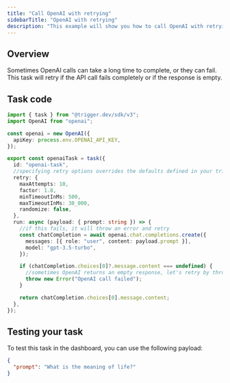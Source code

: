 ```yaml
---
title: "Call OpenAI with retrying"
sidebarTitle: "OpenAI with retrying"
description: "This example will show you how to call OpenAI with retrying using Trigger.dev."
---
```


## Overview

Sometimes OpenAI calls can take a long time to complete, or they can fail. This task will retry if the API call fails completely or if the response is empty.

## Task code

```ts trigger/openai.ts
import { task } from "@trigger.dev/sdk/v3";
import OpenAI from "openai";

const openai = new OpenAI({
  apiKey: process.env.OPENAI_API_KEY,
});

export const openaiTask = task({
  id: "openai-task",
  //specifying retry options overrides the defaults defined in your trigger.config file
  retry: {
    maxAttempts: 10,
    factor: 1.8,
    minTimeoutInMs: 500,
    maxTimeoutInMs: 30_000,
    randomize: false,
  },
  run: async (payload: { prompt: string }) => {
    //if this fails, it will throw an error and retry
    const chatCompletion = await openai.chat.completions.create({
      messages: [{ role: "user", content: payload.prompt }],
      model: "gpt-3.5-turbo",
    });

    if (chatCompletion.choices[0]?.message.content === undefined) {
      //sometimes OpenAI returns an empty response, let's retry by throwing an error
      throw new Error("OpenAI call failed");
    }

    return chatCompletion.choices[0].message.content;
  },
});
```

## Testing your task

To test this task in the dashboard, you can use the following payload:

```json
{
  "prompt": "What is the meaning of life?"
}
```
